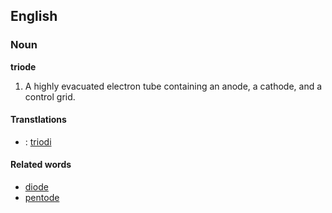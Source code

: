 ==English==

===Noun===

'''triode'''

#A highly evacuated electron tube containing an anode, a cathode, and a control grid.

====Transtlations====
*{{fi}}: [[triodi]]

====Related words====
*[[diode]]
*[[pentode]]